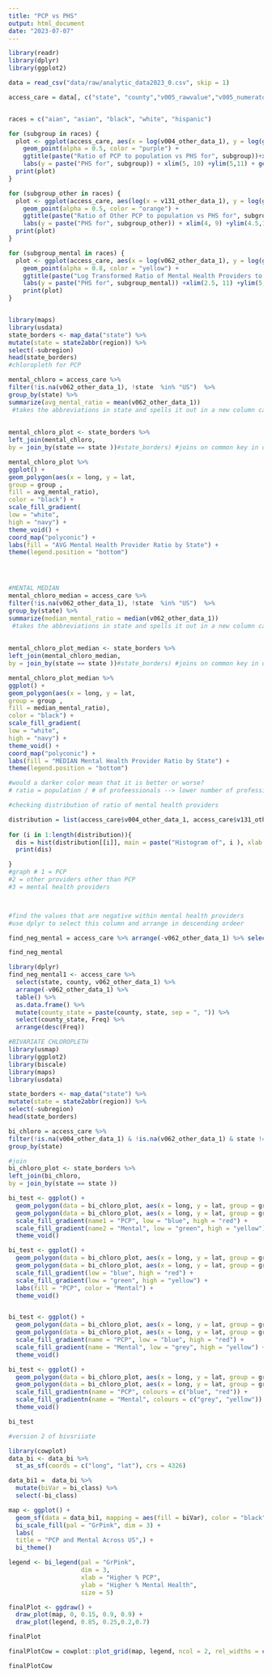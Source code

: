 ```yaml
---
title: "PCP vs PHS"
output: html_document
date: "2023-07-07"
---
```

```r
library(readr)
library(dplyr)
library(ggplot2)

data = read_csv("data/raw/analytic_data2023_0.csv", skip = 1)

```


```r
access_care = data[, c("state", "county","v005_rawvalue","v005_numerator", "v005_denominator","v005_race_aian", "v005_race_asian","v005_race_black", "v005_race_white", "v005_race_hispanic", "v004_rawvalue", "v004_other_data_1" , "v131_rawvalue" , "v131_other_data_1", "v050_rawvalue", "v050_numerator", "v050_denominator", "v050_race_aian", "v050_race_asian", "v050_race_black", "v050_race_white", "v050_race_hispanic",  "v155_rawvalue", "v155_numerator", "v155_denominator", "v155_race_aian", "v155_race_asian", "v155_race_black", "v155_race_white", "v155_race_hispanic", "v062_rawvalue", "v062_other_data_1"  )]


races = c("aian", "asian", "black", "white", "hispanic")

for (subgroup in races) {
  plot <- ggplot(access_care, aes(x = log(v004_other_data_1), y = log(get(paste0("v005_race_", subgroup))))) +
    geom_point(alpha = 0.5, color = "purple") +
    ggtitle(paste("Ratio of PCP to population vs PHS for", subgroup))+xlab("Log Transformed Ratio of Population to PCP")+
    labs(y = paste("PHS for", subgroup)) + xlim(5, 10) +ylim(5,11) + geom_smooth() +geom_smooth(method = "lm", color = "red")
  print(plot)
}

```

```r
for (subgroup_other in races) {
  plot <- ggplot(access_care, aes(log(x = v131_other_data_1), y = log(get(paste0("v005_race_", subgroup_other))))) +
    geom_point(alpha = 0.5, color = "orange") +
    ggtitle(paste("Ratio of Other PCP to population vs PHS for", subgroup_other))+xlab("Log Transformed Ratio of Population to Other PCP")+
    labs(y = paste("PHS for", subgroup_other)) + xlim(4, 9) +ylim(4.5,11) +geom_smooth()
  print(plot)
}


```




```r
for (subgroup_mental in races) {
  plot <- ggplot(access_care, aes(x = log(v062_other_data_1), y = log(get(paste0("v005_race_", subgroup_mental))))) +
    geom_point(alpha = 0.8, color = "yellow") +
    ggtitle(paste("Log Transformed Ratio of Mental Health Providers to population vs PHS for", subgroup_mental))+xlab("Ratio of Population to Mental Health Providers")+
    labs(y = paste("PHS for", subgroup_mental)) +xlim(2.5, 11) +ylim(5,12)+ geom_smooth() + annotate(11,12, label=(paste0("slope==",coef(lm(access_care$(get(paste0("v005_race_", subgroup_mental)))~access_care$v062_other_data_1)))))
    print(plot)
}



```



```r

library(maps)
library(usdata)
state_borders <- map_data("state") %>% 
mutate(state = state2abbr(region)) %>% 
select(-subregion)
head(state_borders)
#chloropleth for PCP

mental_chloro = access_care %>%
filter(!is.na(v062_other_data_1), !state  %in% "US")  %>% 
group_by(state) %>% 
summarize(avg_mental_ratio = mean(v062_other_data_1)) 
 #takes the abbreviations in state and spells it out in a new column called "State)
  
  
mental_chloro_plot <- state_borders %>%
left_join(mental_chloro,
by = join_by(state == state ))#state_borders) #joins on common key in df1 and df2 

mental_chloro_plot %>%
ggplot() +
geom_polygon(aes(x = long, y = lat,
group = group ,
fill = avg_mental_ratio),
color = "black") +
scale_fill_gradient(
low = "white",
high = "navy") +
theme_void() +
coord_map("polyconic") +
labs(fill = "AVG Mental Health Provider Ratio by State") +
theme(legend.position = "bottom")




#MENTAL MEDIAN 
mental_chloro_median = access_care %>%
filter(!is.na(v062_other_data_1), !state  %in% "US")  %>% 
group_by(state) %>% 
summarize(median_mental_ratio = median(v062_other_data_1)) 
 #takes the abbreviations in state and spells it out in a new column called "State)
  
  
mental_chloro_plot_median <- state_borders %>%
left_join(mental_chloro_median,
by = join_by(state == state ))#state_borders) #joins on common key in df1 and df2 

mental_chloro_plot_median %>% 
ggplot() +
geom_polygon(aes(x = long, y = lat,
group = group ,
fill = median_mental_ratio),
color = "black") +
scale_fill_gradient(
low = "white",
high = "navy") +
theme_void() +
coord_map("polyconic") +
labs(fill = "MEDIAN Mental Health Provider Ratio by State") +
theme(legend.position = "bottom")

#would a darker color mean that it is better or worse? 
# ratio = population / # of profeessionals --> lower number of professionals could lead to a darker color 
```


```r
#checking distribution of ratio of mental health providers

distribution = list(access_care$v004_other_data_1, access_care$v131_other_data_1, access_care$v062_other_data_1)
    
for (i in 1:length(distribution)){
  dis = hist(distribution[[i]], main = paste("Histogram of", i ), xlab = i) 
  print(dis)

}
#graph # 1 = PCP
#2 = other providers other than PCP
#3 = mental health providers



#find the values that are negative within mental health providers
#use dplyr to select this column and arrange in descending ordeer

find_neg_mental = access_care %>% arrange(-v062_other_data_1) %>% select(state, county, v062_other_data_1) %>% table()

find_neg_mental

library(dplyr)
find_neg_mental1 <- access_care %>%
  select(state, county, v062_other_data_1) %>%
  arrange(-v062_other_data_1) %>%
  table() %>%
  as.data.frame() %>%
  mutate(county_state = paste(county, state, sep = ", ")) %>%
  select(county_state, Freq) %>%
  arrange(desc(Freq))
```
```r
#BIVARIATE CHLOROPLETH
library(usmap)
library(ggplot2)
library(biscale)
library(maps)
library(usdata)

state_borders <- map_data("state") %>% 
mutate(state = state2abbr(region)) %>% 
select(-subregion)
head(state_borders)

bi_chloro = access_care %>%
filter(!is.na(v004_other_data_1) & !is.na(v062_other_data_1) & state != "US")  %>% 
group_by(state) 

#join
bi_chloro_plot <- state_borders %>%
left_join(bi_chloro,
by = join_by(state == state ))

bi_test <- ggplot() +
  geom_polygon(data = bi_chloro_plot, aes(x = long, y = lat, group = group), fill = "v004_other_data_1", color = "black")+   
  geom_polygon(data = bi_chloro_plot, aes(x = long, y = lat, group = group, fill = "v062_other_data_1"), color = "black")+
  scale_fill_gradient(name1 = "PCP", low = "blue", high = "red") +
  scale_fill_gradient(name2 = "Mental", low = "green", high = "yellow") +
  theme_void()

bi_test <- ggplot() +
  geom_polygon(data = bi_chloro_plot, aes(x = long, y = lat, group = group), fill = "v004_other_data_1", color = "black")+   
  geom_polygon(data = bi_chloro_plot, aes(x = long, y = lat, group = group, fill = "v062_other_data_1"), color = "black")+
  scale_fill_gradient(low = "blue", high = "red") +
  scale_fill_gradient(low = "green", high = "yellow") +
  labs(fill = "PCP", color = "Mental") +
  theme_void()


bi_test <- ggplot() +
  geom_polygon(data = bi_chloro_plot, aes(x = long, y = lat, group = group, fill = v004_other_data_1), color = "black") +
  geom_polygon(data = bi_chloro_plot, aes(x = long, y = lat, group = group, fill = v062_other_data_1), color = "black") +
  scale_fill_gradient(name = "PCP", low = "blue", high = "red") +
  scale_fill_gradient(name = "Mental", low = "grey", high = "yellow") +
  theme_void()

bi_test <- ggplot() +
  geom_polygon(data = bi_chloro_plot, aes(x = long, y = lat, group = group, fill = v004_other_data_1), color = "black") +
  geom_polygon(data = bi_chloro_plot, aes(x = long, y = lat, group = group, fill = v062_other_data_1), color = "black") +
  scale_fill_gradientn(name = "PCP", colours = c("blue", "red")) +
  scale_fill_gradientn(name = "Mental", colours = c("grey", "yellow")) +
  theme_void()

bi_test

```



```r
#version 2 of bivsriiate

library(cowplot)
data_bi <- data_bi %>%
  st_as_sf(coords = c("long", "lat"), crs = 4326)

data_bi1 =  data_bi %>% 
  mutate(biVar = bi_class) %>% 
  select(-bi_class)

map <- ggplot() +
  geom_sf(data = data_bi1, mapping = aes(fill = biVar), color = "black", size = 0.1, show.legend = FALSE) +
  bi_scale_fill(pal = "GrPink", dim = 3) +
  labs(
  title = "PCP and Mental Across US",) +
  bi_theme()

legend <- bi_legend(pal = "GrPink",
                    dim = 3,
                    xlab = "Higher % PCP",
                    ylab = "Higher % Mental Health",
                    size = 5)

finalPlot <- ggdraw() +
  draw_plot(map, 0, 0.15, 0.9, 0.9) +
  draw_plot(legend, 0.85, 0.25,0.2,0.7) 

finalPlot

finalPlotCow = cowplot::plot_grid(map, legend, ncol = 2, rel_widths = c(0.8, 0.2))

finalPlotCow
```


